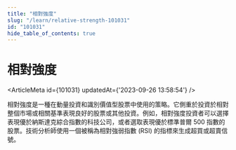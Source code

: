 ```yaml
---
title: "相對強度"
slug: "/learn/relative-strength-101031"
id: "101031"
hide_table_of_contents: true
---
```



# 相對強度

<ArticleMeta id={101031} updatedAt={'2023-09-26 13:58:54'} />
<div className='border-solid border-b border-t-0 my-4 border-[var(--ifm-color-gray-300)]' />

相對強度是一種在動量投資和識別價值型股票中使用的策略。它側重於投資於相對整個市場或相關基準表現良好的股票或其他投資。例如，相對強度投資者可以選擇表現優於納斯達克綜合指數的科技公司，或者選取表現優於標準普爾 500 指數的股票。技術分析師使用一個被稱為相對強弱指數 (RSI) 的指標來生成超買或超賣信號。
